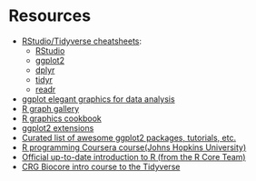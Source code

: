 # Resources

* [RStudio/Tidyverse cheatsheets](https://posit.co/resources/cheatsheets/):
  * [RStudio](https://rstudio.github.io/cheatsheets/html/rstudio-ide.html)
  * [ggplot2](https://rstudio.github.io/cheatsheets/html/data-visualization.html)
  * [dplyr](https://rstudio.github.io/cheatsheets/html/data-transformation.html)
  * [tidyr](https://rstudio.github.io/cheatsheets/html/tidyr.html)
  * [readr](https://rstudio.github.io/cheatsheets/html/data-import.html)
* [ggplot elegant graphics for data analysis](https://ggplot2-book.org/)
* [R graph gallery](https://r-graph-gallery.com/)
* [R graphics cookbook](http://www.cookbook-r.com/Graphs/)
* [ggplot2 extensions](https://exts.ggplot2.tidyverse.org/gallery/)
* [Curated list of awesome ggplot2 packages, tutorials, etc.](https://github.com/erikgahner/awesome-ggplot2)
* [R programming Coursera course(Johns Hopkins University)](https://www.coursera.org/learn/r-programming)
* [Official up-to-date introduction to R (from the R Core Team)](https://cran.r-project.org/doc/manuals/r-release/R-intro.pdf)
* [CRG Biocore intro course to the Tidyverse](https://biocorecrg.github.io/CRG_R_tidyverse_2021/)

